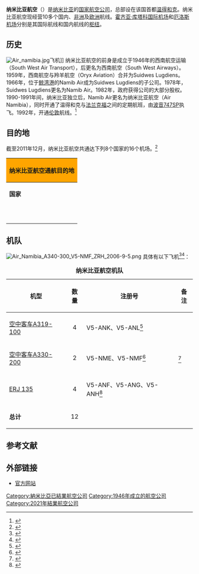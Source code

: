 {{Infobox airline
| airline = 纳米比亚航空
| nativename = {{lang|en|Air Namibia}}
| image = Air Namibia logo.svg
| IATA = SW
| ICAO = NMB
| callsign =NAMIBIA
| founded = 1946年
| ceased = 2021年2月11日
| hubs = [[霍齐亚·库塔科国际机场|霍齐亚·库塔科国际机场]]
| secondary_hubs = [[厄洛斯機場|厄洛斯機場]]
| frequent_flyer = {{lang|en|Reward$}}
| fleet_size = 10
| destinations = 18
| headquarters = [[纳米比亚|纳米比亚]][[温得和克|温得和克]]
| key_people = {{lang|en|Mandi Ellaine Samson}}
| website = [http://www.airnamibia.com/ airnamibia.com]
}}
'''纳米比亚航空'''（{{lang|en|'''Air Namibia'''}}）是[[纳米比亚|纳米比亚]]的[[国家航空公司|国家航空公司]]，总部设在该国首都[[温得和克|温得和克]]。纳米比亚航空现经营10多个国内、[[非洲|非洲]]及[[欧洲|欧洲]]航线。[[霍齐亚·库塔科国际机场|霍齐亚·库塔科国际机场]]和[[厄洛斯机场|厄洛斯机场]]分别是其国际航线和国内航线的[[枢纽机场|枢纽]]。

== 历史 ==
[[File:Air_namibia.jpg|thumb]]飞机]]
纳米比亚航空的前身是成立于1946年的西南航空运输（South West Air Transport），后更名为西南航空（South West Airways）。1959年，西南航空与羚羊航空（Oryx Aviation）合并为Suidwes Lugdiens。1966年，位于[[鲸湾港|鲸湾港]]的Namib Air成为Suidwes Lugdiens的子公司。1978年，Suidwes Lugdiens更名为Namib Air。1982年，政府获得公司的大部分股权。1990-1991年间，纳米比亚独立后，Namib Air更名为纳米比亚航空（Air Namibia），同时开通了温得和克与[[法兰克福|法兰克福]]之间的定期航班，由[[波音747SP|波音747SP]]执飞。1992年，开通[[伦敦|伦敦]]航线。<ref>{{cite web |url=http://www.airnamibia.com.na/node/7 |title=About us - History |publisher=纳米比亚航空 |date= |accessdate=2011年12月9日 |language=en |archiveurl=https://archive.is/20120718154357/http://www.airnamibia.com.na/node/7 |archivedate=2012年7月18日 |deadurl=yes }}</ref>

== 目的地 ==
截至2011年12月，纳米比亚航空共通达下列8个国家的16个机场。<ref>{{cite web|url=http://www.airnamibia.com.na/sites/airnamibia.com.na/files/FlightSchedule201110.pdf |title=Schedule: 05 December 2011 until 24 March 2012 |publisher=纳米比亚航空 |date= |accessdate=2011年12月9日 |language=en |format=PDF |archiveurl=https://web.archive.org/web/20130406032550/http://www.airnamibia.com.na/sites/airnamibia.com.na/files/FlightSchedule201110.pdf |archivedate=2013-04-06|deadurl=yes }}</ref>

{| class="wikitable collapsed" style="font-size:85%; width: 90%; border: #999 solid 1px; text-align: lcenter; margin-bottom: 0; margin: 1em auto 1em auto"
! colspan="5" style="background: #ffa500;"| '''纳米比亚航空通航目的地'''
|- style="font-weight:bold; background-color:#ffa500"
| '''国家'''
| '''城市'''
| '''机场''' 
| '''机场代码'''
| '''备注'''
|-
|{{AGO}}
|[[罗安达|罗安达]]
|[[二月四日国际机场|二月四日国际机场]]
|LAD
|
|-
|{{BWA}}
|[[马翁|马翁]]
|[[马翁机场|马翁机场]]
|MUB
|
|-
|{{DEU}}
|[[法兰克福|法兰克福]]
|[[法兰克福机场|法兰克福机场]]
|FRA
|
|-
|{{GHA}}
|[[阿克拉|阿克拉]]
|[[科托卡国际机场|科托卡国际机场]]
|ACC
|
|-
|rowspan=8|{{NAM}}
|[[卡蒂马穆利洛|卡蒂马穆利洛]]
|[[卡蒂马穆利洛机场|卡蒂马穆利洛机场]]
|MPA
|
|-
|[[吕德里茨|吕德里茨]]
|[[吕德里茨机场|吕德里茨机场]]
|LUD
|
|-
|[[翁丹瓜|翁丹瓜]]
|[[翁丹瓜机场|翁丹瓜机场]]
|OND
|
|-
|[[奥兰治蒙德|奥兰治蒙德]]
|[[奥兰治蒙德机场|奥兰治蒙德机场]]
|OMD
|
|-
|[[伦杜|伦杜]]
|[[伦杜机场|伦杜机场]]
|NDU
|
|-
|[[鲸湾港|鲸湾港]]
|[[鲸湾港机场|鲸湾港机场]]
|WVB
|
|-
|rowspan=2|[[温得和克|温得和克]]
|[[厄洛斯机场|厄洛斯机场]]
|ERS
|'''国内枢纽'''
|-
|[[霍齐亚·库塔科国际机场|霍齐亚·库塔科国际机场]]
|WDH
|'''国际枢纽'''
|-
|rowspan=2|{{RSA}}
|[[开普敦|开普敦]]
|[[开普敦国际机场|开普敦国际机场]]
|CPT
|
|-
|[[约翰内斯堡|约翰内斯堡]]
|[[奥利弗·坦博国际机场|奥利弗·坦博国际机场]]
|JNB
|
|-
|{{ZMB}}
|[[卢萨卡|卢萨卡]]
|[[肯尼思·卡翁达国际机场|肯尼思·卡翁达国际机场]]
|LUN
|
|-
|{{ZWE}}
|[[维多利亚瀑布|维多利亚瀑布]]
|[[维多利亚瀑布国际机场|维多利亚瀑布国际机场]]
|VFA
|
|}

== 机队 ==
[[File:Air_Namibia_A340-300_V5-NMF_ZRH_2006-9-5.png|thumb]]
具体有以下飞机<ref>{{cite web |url=http://www.airfleets.net/flottecie/Air%20Namibia.htm |title=Air Namibia Fleet |publisher=airfleets.net |date= |accessdate=2011年12月9日 |language=en }}</ref><ref>{{cite web |url=http://www.airnamibia.com.na/fleet |title=Fleet |publisher=纳米比亚航空 |date= |accessdate=2011年12月9日 |language=en |archiveurl=https://archive.is/20121203070708/http://www.airnamibia.com.na/fleet |archivedate=2012年12月3日 |deadurl=yes }}</ref>：

{| class="toccolours sortable" border="1" cellpadding="3" style="border-collapse:collapse"
|+ '''纳米比亚航空机队'''
|- bgcolor=#ffa500
!机型
!数量
!注册号
!备注
|-
|[[空中客车A319|空中客车A319-100]] ||align=center|4 ||V5-ANK、V5-ANL<ref name="a319active">{{cite web |url=http://www.airfleets.net/flottecie/Air%20Namibia-active-a319.htm |title=Air Namibia Fleet of A319 (Active) |publisher=airfleets.net |date= |accessdate=2011年12月9日 |language=en }}</ref> ||
|-
|[[空中客车A330|空中客车A330-200]] ||align=center|2 ||V5-NME、V5-NMF<ref name="a340active">{{cite web |url=http://www.airfleets.net/flottecie/Air%20Namibia-active-a340.htm |title=Air Namibia Fleet of A340 (Active) |publisher=airfleets.net |date= |accessdate=2011年12月9日 |language=en }}</ref> ||<ref>{{cite web |url=http://www.airnamibia.com/about/our-fleet/#toggle-id-3|title=Our Fleet-Embraer ERJ135|publisher=Air Namibia|language=en|accessdate=2014-08-01}}</ref>
|-
|[[ERJ-145系列|ERJ 135]] ||align=center|4 ||V5-ANF、V5-ANG、V5-ANH<ref name="e145">{{cite web |url=http://www.airfleets.net/flottecie/Air%20Namibia-active-e145.htm |title=Air Namibia Fleet of E145 (Active) |publisher=airfleets.net |date= |accessdate=2011年12月9日 |language=en }}</ref> ||
|-
|'''总计''' ||align=center|12
|}

== 参考文献 ==
{{reflist|2}}

== 外部链接 ==
{{Commonscat|Air Namibia}}
*[http://www.airnamibia.com/ 官方网站]{{en icon}}{{de icon}}{{pt icon}}

{{IATA成員|非洲}}
[[Category:納米比亞已結業航空公司|Category:納米比亞已結業航空公司]]
[[Category:1946年成立的航空公司|Category:1946年成立的航空公司]]
[[Category:2021年結業航空公司|Category:2021年結業航空公司]]